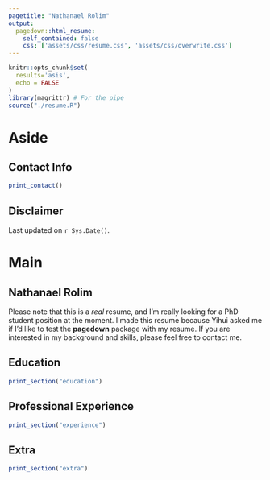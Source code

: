 ```yaml
---
pagetitle: "Nathanael Rolim"
output: 
  pagedown::html_resume:
    self_contained: false
    css: ['assets/css/resume.css', 'assets/css/overwrite.css']
---
```


```r
knitr::opts_chunk$set(
  results='asis', 
  echo = FALSE
)
library(magrittr) # For the pipe
source("./resume.R")
```

Aside
================================================================================

Contact Info {#contact}
--------------------------------------------------------------------------------

```r
print_contact()
```

Disclaimer {#disclaimer}
--------------------------------------------------------------------------------

Last updated on `r Sys.Date()`.


Main
================================================================================

Nathanael Rolim {#title}
--------------------------------------------------------------------------------

Please note that this is a *real* resume, and I'm really looking for a PhD
student position at the moment. I made this resume because Yihui asked me
if I'd like to test the **pagedown** package with my resume. If you are
interested in my background and skills, please feel free to contact me.


Education {data-icon=graduation-cap data-concise=true}
--------------------------------------------------------------------------------

```r
print_section("education")
```


Professional Experience {data-icon=suitcase}
--------------------------------------------------------------------------------

```r
print_section("experience")
```


Extra {data-icon=suitcase}
--------------------------------------------------------------------------------

```r
print_section("extra")
```